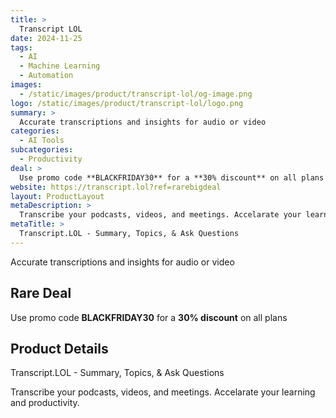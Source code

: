 ```yaml
---
title: >
  Transcript LOL
date: 2024-11-25
tags:
  - AI
  - Machine Learning
  - Automation
images:
  - /static/images/product/transcript-lol/og-image.png
logo: /static/images/product/transcript-lol/logo.png
summary: >
  Accurate transcriptions and insights for audio or video
categories:
  - AI Tools
subcategories:
  - Productivity
deal: >
  Use promo code **BLACKFRIDAY30** for a **30% discount** on all plans
website: https://transcript.lol?ref=rarebigdeal
layout: ProductLayout
metaDescription: >
  Transcribe your podcasts, videos, and meetings. Accelarate your learning and productivity.
metaTitle: >
  Transcript.LOL - Summary, Topics, & Ask Questions
---
```

Accurate transcriptions and insights for audio or video

## Rare Deal

Use promo code **BLACKFRIDAY30** for a **30% discount** on all plans

## Product Details

Transcript.LOL - Summary, Topics, & Ask Questions

Transcribe your podcasts, videos, and meetings. Accelarate your learning and productivity.
